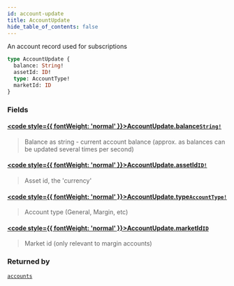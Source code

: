 ```yaml
---
id: account-update
title: AccountUpdate
hide_table_of_contents: false
---
```








An account record used for subscriptions

```graphql
type AccountUpdate {
  balance: String!
  assetId: ID!
  type: AccountType!
  marketId: ID
}
```


### Fields

#### [<code style={{ fontWeight: 'normal' }}>AccountUpdate.<b>balance</b></code>](#)<Bullet />[`String!`](/testnet/api/graphql/scalars/string) <Badge class="secondary" text="non-null"/> <Badge class="secondary" text="scalar"/>
> Balance as string - current account balance (approx. as balances can be updated several times per second)
> 

#### [<code style={{ fontWeight: 'normal' }}>AccountUpdate.<b>assetId</b></code>](#)<Bullet />[`ID!`](/testnet/api/graphql/scalars/id) <Badge class="secondary" text="non-null"/> <Badge class="secondary" text="scalar"/>
> Asset id, the 'currency'
> 

#### [<code style={{ fontWeight: 'normal' }}>AccountUpdate.<b>type</b></code>](#)<Bullet />[`AccountType!`](/testnet/api/graphql/enums/account-type) <Badge class="secondary" text="non-null"/> <Badge class="secondary" text="enum"/>
> Account type (General, Margin, etc)
> 

#### [<code style={{ fontWeight: 'normal' }}>AccountUpdate.<b>marketId</b></code>](#)<Bullet />[`ID`](/testnet/api/graphql/scalars/id) <Badge class="secondary" text="scalar"/>
> Market id (only relevant to margin accounts)
> 



### Returned by

[`accounts`](/testnet/api/graphql/subscriptions/accounts)  <Badge class="secondary" text="subscription"/>



